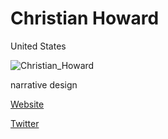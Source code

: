 # Christian Howard

<Location>

United States

</Location>

![Christian_Howard](./images/Christian_Howard_v1.png?format=500w)

<Skills>

narrative design

</Skills>

<Personal>

[Website](http://www.christianmhoward.com/)

[Twitter](https://twitter.com/CHowieRun)

</Personal>



